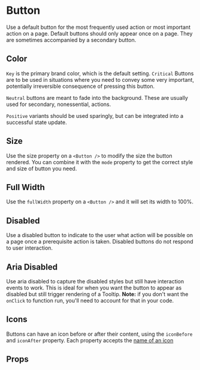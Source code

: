 
<Meta component={Button} title="Docs/Button" />

# Button

Use a default button for the most frequently used action or most important action on a page. Default buttons should only appear once on a page. They are sometimes accompanied by a secondary button.

<Editor code={storyBasic} />

## Color

`Key` is the primary brand color, which is the default setting.
`Critical` Buttons are to be used in situations where you need to convey some very important, potentially irreversible consequence of pressing this button.

<Editor code={storyCritical} />

`Neutral` buttons are meant to fade into the background. These are usually used for secondary, nonessential, actions.

<Editor code={storyNeutral} />

`Positive` variants should be used sparingly, but can be integrated into a successful state update.

<Editor code={storyPositive} />

## Size

Use the size property on a `<Button />` to modify the size the button rendered. You can combine it with the `mode` property to get the correct style and size of button you need.

<Editor code={storyXSmall} />
<Editor code={storySmall} />
<Editor code={storyMedium} />
<Editor code={storyLarge} />

## Full Width

Use the `fullWidth` property on a `<Button />` and it will set its width to 100%.

<Editor code={storyFullWidth} />

## Disabled

Use a disabled button to indicate to the user what action will be possible on a page once a prerequisite action is taken. Disabled buttons do not respond to user interaction.

<Editor code={storyDisabled} />

## Aria Disabled

Use aria disabled to capture the disabled styles but still have interaction events to work. This is ideal for when you want the button to appear as disabled but still trigger rendering of a Tooltip.
**Note:** if you don't want the `onClick` to function run, you'll need to account for that in your code.

<Editor code={storyDisabled} />

## Icons

Buttons can have an icon before or after their content, using the `iconBefore` and `iconAfter` property. Each property accepts the [name of an icon](/#!/Icons)

<Editor code={storyIconBefore} />
<Editor code={storyIconAfter} />

## Props

<ArgsTable of={Button} exclude={excludedProps} />
